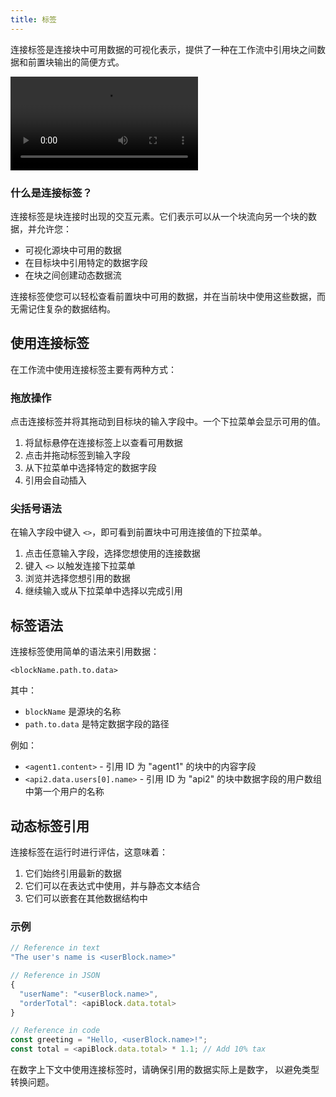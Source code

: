 ```yaml
---
title: 标签
---
```



连接标签是连接块中可用数据的可视化表示，提供了一种在工作流中引用块之间数据和前置块输出的简便方式。

<div className="mx-auto w-full overflow-hidden rounded-lg">
  <Video src="connections.mp4" />
</div>

### 什么是连接标签？

连接标签是块连接时出现的交互元素。它们表示可以从一个块流向另一个块的数据，并允许您：

- 可视化源块中可用的数据
- 在目标块中引用特定的数据字段
- 在块之间创建动态数据流

<Callout type="info">
  连接标签使您可以轻松查看前置块中可用的数据，并在当前块中使用这些数据，而无需记住复杂的数据结构。
</Callout>

## 使用连接标签

在工作流中使用连接标签主要有两种方式：

<div className="my-6 grid grid-cols-1 gap-4 md:grid-cols-2">
  <div className="rounded-lg border border-gray-200 p-4 dark:border-gray-800">
    <h3 className="mb-2 text-lg font-medium">拖放操作</h3>
    <div className="text-sm text-gray-600 dark:text-gray-400">
      点击连接标签并将其拖动到目标块的输入字段中。一个下拉菜单会显示可用的值。
    </div>
    <ol className="mt-2 list-decimal pl-5 text-sm text-gray-600 dark:text-gray-400">
      <li>将鼠标悬停在连接标签上以查看可用数据</li>
      <li>点击并拖动标签到输入字段</li>
      <li>从下拉菜单中选择特定的数据字段</li>
      <li>引用会自动插入</li>
    </ol>
  </div>

  <div className="rounded-lg border border-gray-200 p-4 dark:border-gray-800">
    <h3 className="mb-2 text-lg font-medium">尖括号语法</h3>
    <div className="text-sm text-gray-600 dark:text-gray-400">
      在输入字段中键入 <code>&lt;&gt;</code>，即可看到前置块中可用连接值的下拉菜单。
    </div>
    <ol className="mt-2 list-decimal pl-5 text-sm text-gray-600 dark:text-gray-400">
      <li>点击任意输入字段，选择您想使用的连接数据</li>
      <li>
        键入 <code>&lt;&gt;</code> 以触发连接下拉菜单
      </li>
      <li>浏览并选择您想引用的数据</li>
      <li>继续输入或从下拉菜单中选择以完成引用</li>
    </ol>
  </div>
</div>

## 标签语法

连接标签使用简单的语法来引用数据：

```
<blockName.path.to.data>
```

其中：

- `blockName` 是源块的名称
- `path.to.data` 是特定数据字段的路径

例如：

- `<agent1.content>` - 引用 ID 为 "agent1" 的块中的内容字段
- `<api2.data.users[0].name>` - 引用 ID 为 "api2" 的块中数据字段的用户数组中第一个用户的名称

## 动态标签引用

连接标签在运行时进行评估，这意味着：

1. 它们始终引用最新的数据
2. 它们可以在表达式中使用，并与静态文本结合
3. 它们可以嵌套在其他数据结构中

### 示例

```javascript
// Reference in text
"The user's name is <userBlock.name>"

// Reference in JSON
{
  "userName": "<userBlock.name>",
  "orderTotal": <apiBlock.data.total>
}

// Reference in code
const greeting = "Hello, <userBlock.name>!";
const total = <apiBlock.data.total> * 1.1; // Add 10% tax
```

<Callout type="warning">
  在数字上下文中使用连接标签时，请确保引用的数据实际上是数字，
  以避免类型转换问题。
</Callout>
